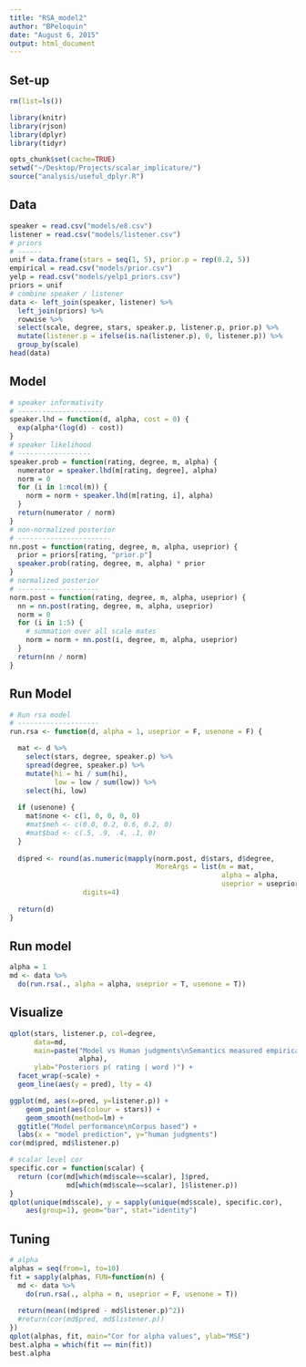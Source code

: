 ```yaml
---
title: "RSA_model2"
author: "BPeloquin"
date: "August 6, 2015"
output: html_document
---
```


Set-up
------

```r
rm(list=ls())

library(knitr)
library(rjson)
library(dplyr)
library(tidyr)

opts_chunk$set(cache=TRUE)
setwd("~/Desktop/Projects/scalar_implicature/")
source("analysis/useful_dplyr.R")
```

Data
----
```r
speaker = read.csv("models/e8.csv")
listener = read.csv("models/listener.csv")
# priors
# ------
unif = data.frame(stars = seq(1, 5), prior.p = rep(0.2, 5))
empirical = read.csv("models/prior.csv")
yelp = read.csv("models/yelp1_priors.csv")
priors = unif
# combine speaker / listener
data <- left_join(speaker, listener) %>%
  left_join(priors) %>%
  rowwise %>%
  select(scale, degree, stars, speaker.p, listener.p, prior.p) %>%
  mutate(listener.p = ifelse(is.na(listener.p), 0, listener.p)) %>%
  group_by(scale)
head(data)
```

Model
-----
```r
# speaker informativity
# ---------------------
speaker.lhd = function(d, alpha, cost = 0) {
  exp(alpha*(log(d) - cost))
}
# speaker likelihood
# ------------------
speaker.prob = function(rating, degree, m, alpha) {
  numerator = speaker.lhd(m[rating, degree], alpha)
  norm = 0
  for (i in 1:ncol(m)) {
    norm = norm + speaker.lhd(m[rating, i], alpha)
  }
  return(numerator / norm)
}
# non-normalized posterior
# -----------------------
nn.post = function(rating, degree, m, alpha, useprior) {
  prior = priors[rating, "prior.p"]
  speaker.prob(rating, degree, m, alpha) * prior
}
# normalized posterior
# --------------------
norm.post = function(rating, degree, m, alpha, useprior) {
  nn = nn.post(rating, degree, m, alpha, useprior)
  norm = 0
  for (i in 1:5) {
    # summation over all scale mates
    norm = norm + nn.post(i, degree, m, alpha, useprior)
  }
  return(nn / norm)
}  
```

Run Model
----------
```r
# Run rsa model
# --------------------
run.rsa <- function(d, alpha = 1, useprior = F, usenone = F) {

  mat <- d %>%
    select(stars, degree, speaker.p) %>%
    spread(degree, speaker.p) %>%
    mutate(hi = hi / sum(hi), 
           low = low / sum(low)) %>%
    select(hi, low)
  
  if (usenone) {
    mat$none <- c(1, 0, 0, 0, 0)
    #mat$meh <- c(0.0, 0.2, 0.6, 0.2, 0)
    #mat$bad <- c(.5, .9, .4, .1, 0)
  } 
  
  d$pred <- round(as.numeric(mapply(norm.post, d$stars, d$degree, 
                                    MoreArgs = list(m = mat, 
                                                    alpha = alpha, 
                                                    useprior = useprior))), 
                  digits=4)
  
  return(d)
} 
```

Run model
---------
```r
alpha = 1
md <- data %>%
  do(run.rsa(., alpha = alpha, useprior = T, usenone = T))
```

Visualize
---------
```r
qplot(stars, listener.p, col=degree, 
      data=md,
      main=paste("Model vs Human judgments\nSemantics measured empirically\nalpha=",
                 alpha),
      ylab="Posteriors p( rating | word )") + 
  facet_wrap(~scale) + 
  geom_line(aes(y = pred), lty = 4)

ggplot(md, aes(x=pred, y=listener.p)) +
    geom_point(aes(colour = stars)) +
    geom_smooth(method=lm) +
  ggtitle("Model performance\nCorpus based") +
  labs(x = "model prediction", y="human judgments")
cor(md$pred, md$listener.p)

# scalar level cor
specific.cor = function(scalar) {
  return (cor(md[which(md$scale==scalar), ]$pred,
              md[which(md$scale==scalar), ]$listener.p))
}
qplot(unique(md$scale), y = sapply(unique(md$scale), specific.cor),
    aes(group=1), geom="bar", stat="identity")
```

Tuning
-------
```r
# alpha
alphas = seq(from=1, to=10)
fit = sapply(alphas, FUN=function(n) {
  md <- data %>%
    do(run.rsa(., alpha = n, useprior = F, usenone = T))
  
  return(mean((md$pred - md$listener.p)^2))
  #return(cor(md$pred, md$listener.p))
})
qplot(alphas, fit, main="Cor for alpha values", ylab="MSE")
best.alpha = which(fit == min(fit))
best.alpha
```